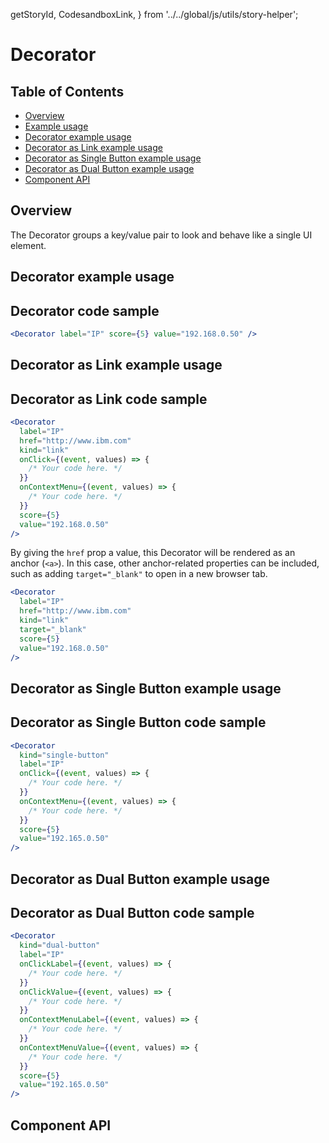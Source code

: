   getStoryId,
  CodesandboxLink,
} from '../../global/js/utils/story-helper';

# Decorator

## Table of Contents

- [Overview](#overview)
- [Example usage](#example-usage)
- [Decorator example usage](#decorator-example-usage)
- [Decorator as Link example usage](#decorator-as-link-example-usage)
- [Decorator as Single Button example usage](#decorator-as-single-button-example-usage)
- [Decorator as Dual Button example usage](#decorator-as-dual-button-example-usage)
- [Component API](#component-api)

## Overview

The Decorator groups a key/value pair to look and behave like a single UI
element.

## Decorator example usage

<Canvas withSource="none">
  <Story id={getStoryId(Decorator.displayName, 'decorator')} />
</Canvas>

## Decorator code sample

```jsx
<Decorator label="IP" score={5} value="192.168.0.50" />
```

## Decorator as Link example usage

<Canvas withSource="none">
  <Story id={getStoryId(Decorator.displayName, 'as-link')} />
</Canvas>

## Decorator as Link code sample

```jsx
<Decorator
  label="IP"
  href="http://www.ibm.com"
  kind="link"
  onClick={(event, values) => {
    /* Your code here. */
  }}
  onContextMenu={(event, values) => {
    /* Your code here. */
  }}
  score={5}
  value="192.168.0.50"
/>
```

By giving the `href` prop a value, this Decorator will be rendered as an anchor
(`<a>`). In this case, other anchor-related properties can be included, such as
adding `target="_blank"` to open in a new browser tab.

```jsx
<Decorator
  label="IP"
  href="http://www.ibm.com"
  kind="link"
  target="_blank"
  score={5}
  value="192.168.0.50"
/>
```

## Decorator as Single Button example usage

<Canvas withSource="none">
  <Story id={getStoryId(Decorator.displayName, 'as-single-button')} />
</Canvas>

## Decorator as Single Button code sample

```jsx
<Decorator
  kind="single-button"
  label="IP"
  onClick={(event, values) => {
    /* Your code here. */
  }}
  onContextMenu={(event, values) => {
    /* Your code here. */
  }}
  score={5}
  value="192.165.0.50"
/>
```

## Decorator as Dual Button example usage

<Canvas withSource="none">
  <Story id={getStoryId(Decorator.displayName, 'as-dual-button')} />
</Canvas>

## Decorator as Dual Button code sample

```jsx
<Decorator
  kind="dual-button"
  label="IP"
  onClickLabel={(event, values) => {
    /* Your code here. */
  }}
  onClickValue={(event, values) => {
    /* Your code here. */
  }}
  onContextMenuLabel={(event, values) => {
    /* Your code here. */
  }}
  onContextMenuValue={(event, values) => {
    /* Your code here. */
  }}
  score={5}
  value="192.165.0.50"
/>
```

## Component API

<ArgsTable />
